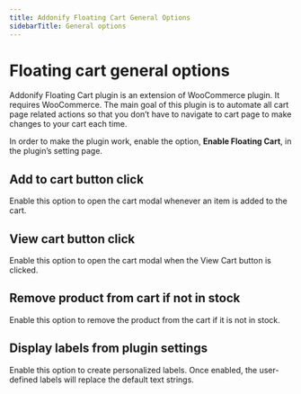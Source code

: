 ```yaml
---
title: Addonify Floating Cart General Options
sidebarTitle: General options
---
```


# Floating cart general options

Addonify Floating Cart plugin is an extension of WooCommerce plugin. It requires WooCommerce. The main goal of this plugin is to automate all cart page related actions so that you don’t have to navigate to cart page to make changes to your cart each time.

In order to make the plugin work, enable the option, **Enable Floating Cart**, in the plugin’s setting page.

## Add to cart button click

Enable this option to open the cart modal whenever an item is added to the cart.

## View cart button click

Enable this option to open the cart modal when the View Cart button is clicked.

## Remove product from cart if not in stock

Enable this option to remove the product from the cart if it is not in stock.

## Display labels from plugin settings

Enable this option to create personalized labels. Once enabled, the user-defined labels will replace the default text strings.
